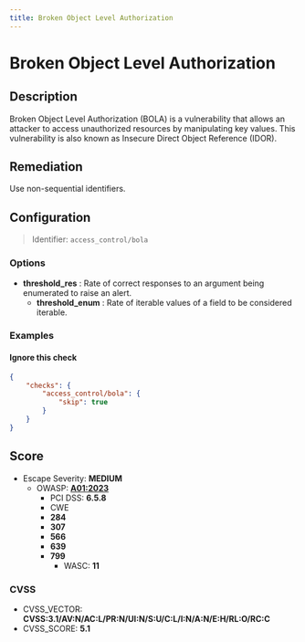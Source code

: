 ```yaml
---
title: Broken Object Level Authorization
---
```


# Broken Object Level Authorization

## Description

Broken Object Level Authorization (BOLA) is a vulnerability that allows an attacker to access unauthorized resources by manipulating key values.
This vulnerability is also known as Insecure Direct Object Reference (IDOR).


## Remediation

Use non-sequential identifiers.




## Configuration

> Identifier: `access_control/bola`

### Options

- **threshold_res** : Rate of correct responses to an argument being enumerated to raise an alert.
  - **threshold_enum** : Rate of iterable values of a field to be considered iterable.
  



### Examples



#### Ignore this check

```json
{
    "checks": {
        "access_control/bola": {
            "skip": true
        }
    }
}
```




## Score

- Escape Severity: **<span className="medium-severity">MEDIUM</span>**
  - OWASP: **[A01:2023](https://github.com/OWASP/API-Security/blob/master/editions/2023/en/0xa1-broken-object-level-authorization.md)**
    - PCI DSS: **6.5.8**
    - CWE
    - **284**
    - **307**
    - **566**
    - **639**
    - **799**
      - WASC: **11**
      
      

### CVSS

- CVSS_VECTOR: **CVSS:3.1/AV:N/AC:L/PR:N/UI:N/S:U/C:L/I:N/A:N/E:H/RL:O/RC:C**
- CVSS_SCORE: **5.1**

